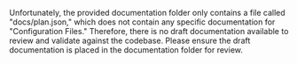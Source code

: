 Unfortunately, the provided documentation folder only contains a file called "docs/plan.json," which does not contain any specific documentation for "Configuration Files." Therefore, there is no draft documentation available to review and validate against the codebase. Please ensure the draft documentation is placed in the documentation folder for review.